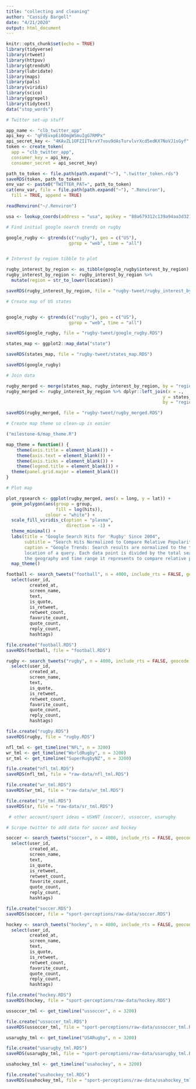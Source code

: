 ```yaml
---
title: "collecting and cleaning"
author: "Cassidy Bargell"
date: "4/21/2020"
output: html_document
---
```


```r
knitr::opts_chunk$set(echo = TRUE)
library(tidyverse)
library(rtweet)
library(httpuv)
library(gtrendsR)
library(lubridate)
library(maps)
library(pals)
library(viridis)
library(scico)
library(ggrepel)
library(tidytext)
data("stop_words")
```

```r

# Twitter set-up stuff

app_name <- "clb_twitter_app"
api_key <- "qFVEvxpEi0OmgWSmuIgG7RMPx"
api_secret_key <- "4KAvZL1OFZIITkrxY7xou9dAsTurvlvrXcd5edKX7NoVJ1sGyf"
token <- create_token(
  app = "clb_twitter_app",
  consumer_key = api_key,
  consumer_secret = api_secret_key)

path_to_token <- file.path(path.expand("~"), ".twitter_token.rds")
saveRDS(token, path_to_token)
env_var <- paste0("TWITTER_PAT=", path_to_token)
cat(env_var, file = file.path(path.expand("~"), ".Renviron"), 
  fill = TRUE, append = TRUE)

readRenviron("~/.Renviron")

usa <- lookup_coords(address = "usa", apikey = "88a679312c139a94aa3d3210ef78e8a8e1a925f6")
```

```r

# Find initial google search trends on rugby 

google_rugby <- gtrends(c("rugby"), geo = c("US"),
                        gprop = "web", time = "all")


# Interest by region tibble to plot

rugby_interest_by_region <- as_tibble(google_rugby$interest_by_region)
rugby_interest_by_region <- rugby_interest_by_region %>% 
  mutate(region = str_to_lower(location))

saveRDS(rugby_interest_by_region, file = "rugby-tweet/rugby_interest_by_region.RDS")

# Create map of US states


google_rugby <- gtrends(c("rugby"), geo = c("US"),
                        gprop = "web", time = "all")

saveRDS(google_rugby, file = "rugby-tweet/google_rugby.RDS")

states_map <- ggplot2::map_data("state")

saveRDS(states_map, file = "rugby-tweet/states_map.RDS")

saveRDS(google_rugby)

# Join data

rugby_merged <- merge(states_map, rugby_interest_by_region, by = "region")
rugby_merged <- rugby_interest_by_region %>% dplyr::left_join(x = ., 
                                                            y = states_map, 
                                                            by = "region")

saveRDS(rugby_merged, file = "rugby-tweet/rugby_merged.RDS")

# Create map theme so clean-up is easier

("milestone-6/map_theme.R")

map_theme = function() {
    theme(axis.title = element_blank()) +
    theme(axis.text = element_blank()) +
    theme(axis.ticks = element_blank()) + 
    theme(legend.title = element_blank()) +
  theme(panel.grid.major = element_blank())
}

# Plot map 

plot_rgsearch <- ggplot(rugby_merged, aes(x = long, y = lat)) +
  geom_polygon(aes(group = group, 
                   fill = log(hits)), 
               colour = "white") +
  scale_fill_viridis_c(option = "plasma",
                       direction = -1) +
  theme_minimal() + 
  labs(title = "Google Search Hits for 'Rugby' Since 2004", 
       subtitle = "Search Hits Normalized to Compare Relative Popularity",
       caption = "Google Trends: Search results are normalized to the time and
       location of a query. Each data point is divided by the total searches of
       the geography and time range it represents to compare relative popularity.") +
  map_theme()
```

```r
football <- search_tweets("football", n = 4000, include_rts = FALSE, geocode = usa) %>% 
  select(user_id, 
         created_at, 
         screen_name, 
         text, 
         is_quote, 
         is_retweet, 
         retweet_count, 
         favorite_count, 
         quote_count, 
         reply_count, 
         hashtags)

file.create("football.RDS")
saveRDS(football, file = "football.RDS")

rugby <- search_tweets("rugby", n = 4000, include_rts = FALSE, geocode = usa) %>% 
  select(user_id, 
         created_at, 
         screen_name, 
         text, 
         is_quote, 
         is_retweet, 
         retweet_count, 
         favorite_count, 
         quote_count, 
         reply_count, 
         hashtags)

file.create("rugby.RDS")
saveRDS(rugby, file = "rugby.RDS")

nfl_tml <- get_timeline("NFL", n = 3200)
wr_tml <- get_timeline("WorldRugby", n = 3200)
sr_tml <- get_timeline("SuperRugbyNZ", n = 3200)

file.create("nfl_tml.RDS")
saveRDS(nfl_tml, file = "raw-data/nfl_tml.RDS")

file.create("wr_tml.RDS")
saveRDS(wr_tml, file = "raw-data/wr_tml.RDS")

file.create("sr_tml.RDS")
saveRDS(sr, file = "raw-data/sr_tml.RDS")

 # other account/sport ideas = USWNT (soccer), ussoccer, usarugby
```

```r
# Scrape twitter to add data for soccer and hockey

soccer <- search_tweets("soccer", n = 4000, include_rts = FALSE, geocode = usa) %>% 
  select(user_id, 
         created_at, 
         screen_name, 
         text, 
         is_quote, 
         is_retweet, 
         retweet_count, 
         favorite_count, 
         quote_count, 
         reply_count, 
         hashtags)

file.create("soccer.RDS")
saveRDS(soccer, file = "sport-perceptions/raw-data/soccer.RDS")

hockey <- search_tweets("hockey", n = 4000, include_rts = FALSE, geocode = usa) %>% 
  select(user_id, 
         created_at, 
         screen_name, 
         text, 
         is_quote, 
         is_retweet, 
         retweet_count, 
         favorite_count, 
         quote_count, 
         reply_count, 
         hashtags)

file.create("hockey.RDS")
saveRDS(hockey, file = "sport-perceptions/raw-data/hockey.RDS")

ussoccer_tml <- get_timeline("ussoccer", n = 3200)

file.create("ussoccer_tml.RDS")
saveRDS(ussoccer_tml, file = "sport-perceptions/raw-data/ussoccer_tml.RDS")

usarugby_tml <- get_timeline("USARugby", n = 3200)

file.create("usarugby_tml.RDS")
saveRDS(usarugby_tml, file = "sport-perceptions/raw-data/usarugby_tml.RDS")

usahockey_tml <- get_timeline("usahockey", n = 3200)

file.create("usahockey_tml.RDS")
saveRDS(usahockey_tml, file = "sport-perceptions/raw-data/usahockey_tml.RDS")
```

